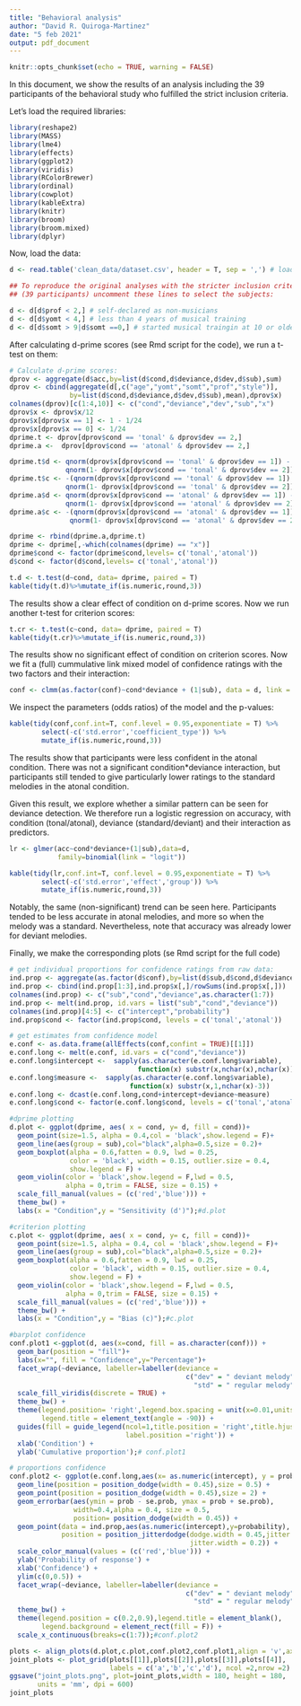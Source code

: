 ```yaml
---
title: "Behavioral analysis"
author: "David R. Quiroga-Martinez"
date: "5 feb 2021"
output: pdf_document
---
```


```r
knitr::opts_chunk$set(echo = TRUE, warning = FALSE)
```

In this document, we show the results of an analysis including the 39 participants of the behavioral study who fulfilled the strict inclusion criteria. 

Let's load the required libraries:

```r
library(reshape2)
library(MASS)
library(lme4)
library(effects)
library(ggplot2)
library(viridis)
library(RColorBrewer)
library(ordinal)
library(cowplot)
library(kableExtra)
library(knitr)
library(broom)
library(broom.mixed)
library(dplyr)
```

Now, load the data:

```r
d <- read.table('clean_data/dataset.csv', header = T, sep = ',') # load data

## To reproduce the original analyses with the stricter inclusion criteria 
## (39 participants) uncomment these lines to select the subjects:

d <- d[d$prof < 2,] # self-declared as non-musicians
d <- d[d$yomt < 4,] # less than 4 years of musical training
d <- d[d$somt > 9|d$somt ==0,] # started musical traingin at 10 or older
```

After calculating d-prime scores (see Rmd script for the code), we run a t-test on them:
```r

# Calculate d-prime scores:
dprov <- aggregate(d$acc,by=list(d$cond,d$deviance,d$dev,d$sub),sum)
dprov <- cbind(aggregate(d[,c("age","yomt","somt","prof","style")],
               by=list(d$cond,d$deviance,d$dev,d$sub),mean),dprov$x)
colnames(dprov)[c(1:4,10)] <- c("cond","deviance","dev","sub","x")
dprov$x <- dprov$x/12
dprov$x[dprov$x == 1] <- 1 - 1/24
dprov$x[dprov$x == 0] <- 1/24
dprime.t <- dprov[dprov$cond == 'tonal' & dprov$dev == 2,]
dprime.a <-  dprov[dprov$cond == 'atonal' & dprov$dev == 2,]

dprime.t$d <- qnorm(dprov$x[dprov$cond == 'tonal' & dprov$dev == 1]) - 
              qnorm(1- dprov$x[dprov$cond == 'tonal' & dprov$dev == 2])
dprime.t$c <- -(qnorm(dprov$x[dprov$cond == 'tonal' & dprov$dev == 1]) + 
              qnorm(1- dprov$x[dprov$cond == 'tonal' & dprov$dev == 2]))/2
dprime.a$d <- qnorm(dprov$x[dprov$cond == 'atonal' & dprov$dev == 1]) - 
              qnorm(1- dprov$x[dprov$cond == 'atonal' & dprov$dev == 2])
dprime.a$c <- -(qnorm(dprov$x[dprov$cond == 'atonal' & dprov$dev == 1]) + 
               qnorm(1- dprov$x[dprov$cond == 'atonal' & dprov$dev == 2]))/2

dprime <- rbind(dprime.a,dprime.t)
dprime <- dprime[,-which(colnames(dprime) == "x")]
dprime$cond <- factor(dprime$cond,levels= c('tonal','atonal'))
d$cond <- factor(d$cond,levels= c('tonal','atonal'))
```

```r
t.d <- t.test(d~cond, data= dprime, paired = T)
kable(tidy(t.d)%>%mutate_if(is.numeric,round,3))

```


The results show a clear effect of condition on d-prime scores. Now we run another t-test for criterion scores:

```r
t.cr <- t.test(c~cond, data= dprime, paired = T)
kable(tidy(t.cr)%>%mutate_if(is.numeric,round,3))

```


The results show no significant effect of condition on criterion scores. Now we fit a (full) cummulative link mixed model of confidence ratings with the two factors and their interaction:

```r
conf <- clmm(as.factor(conf)~cond*deviance + (1|sub), data = d, link = "logit")
```

We inspect the parameters (odds ratios) of the model and the p-values:
```r
kable(tidy(conf,conf.int=T, conf.level = 0.95,exponentiate = T) %>%
        select(-c('std.error','coefficient_type')) %>%
        mutate_if(is.numeric,round,3))
```


The results show that participants were less confident in the atonal condition. There was not a significant condition*deviance interaction, but participants still tended to give particularly lower ratings to the standard melodies in the atonal condition.

Given this result, we explore whether a similar pattern can be seen for deviance detection. We therefore run a logistic regression on accuracy, with condition (tonal/atonal), deviance (standard/deviant) and their interaction as predictors.
```r
lr <- glmer(acc~cond*deviance+(1|sub),data=d,
            family=binomial(link = "logit"))

kable(tidy(lr,conf.int=T, conf.level = 0.95,exponentiate = T) %>%
        select(-c('std.error','effect','group')) %>%
        mutate_if(is.numeric,round,3))
```


Notably, the same (non-significant) trend can be seen here. Participants tended to be less accurate in atonal melodies, and more so when the melody was a standard. Nevertheless, note that accuracy was already lower for deviant melodies.

Finally, we make the corresponding plots (se Rmd script for the full code)
```r
# get individual proportions for confidence ratings from raw data:
ind.prop <- aggregate(as.factor(d$conf),by=list(d$sub,d$cond,d$deviance), FUN = table)
ind.prop <- cbind(ind.prop[1:3],ind.prop$x[,]/rowSums(ind.prop$x[,]))
colnames(ind.prop) <- c("sub","cond","deviance",as.character(1:7))
ind.prop <- melt(ind.prop, id.vars = list("sub","cond","deviance"))
colnames(ind.prop)[4:5] <- c("intercept","probability")
ind.prop$cond <- factor(ind.prop$cond, levels = c('tonal','atonal'))

# get estimates from confidence model
e.conf <- as.data.frame(allEffects(conf,confint = TRUE)[[1]])
e.conf.long <- melt(e.conf, id.vars = c("cond","deviance"))
e.conf.long$intercept <-  sapply(as.character(e.conf.long$variable),
                                function(x) substr(x,nchar(x),nchar(x)))
e.conf.long$measure <-  sapply(as.character(e.conf.long$variable),
                              function(x) substr(x,1,nchar(x)-3))
e.conf.long <- dcast(e.conf.long,cond+intercept+deviance~measure)
e.conf.long$cond <- factor(e.conf.long$cond, levels = c('tonal','atonal'))

#dprime plotting
d.plot <- ggplot(dprime, aes( x = cond, y= d, fill = cond))+ 
  geom_point(size=1.5, alpha = 0.4,col = 'black',show.legend = F)+
  geom_line(aes(group = sub),col="black",alpha=0.5,size = 0.2)+
  geom_boxplot(alpha = 0.6,fatten = 0.9, lwd = 0.25,
               color = 'black', width = 0.15, outlier.size = 0.4,
               show.legend = F) +
  geom_violin(color = 'black',show.legend = F,lwd = 0.5,
              alpha = 0,trim = FALSE, size = 0.15) +
  scale_fill_manual(values = (c('red','blue'))) +
  theme_bw() +
  labs(x = "Condition",y = "Sensitivity (d')");#d.plot

#criterion plotting
c.plot <- ggplot(dprime, aes( x = cond, y= c, fill = cond))+
  geom_point(size=1.5, alpha = 0.4, col = 'black',show.legend = F)+
  geom_line(aes(group = sub),col="black",alpha=0.5,size = 0.2)+
  geom_boxplot(alpha = 0.6,fatten = 0.9, lwd = 0.25,
               color = 'black', width = 0.15, outlier.size = 0.4,
               show.legend = F) +
  geom_violin(color = 'black',show.legend = F,lwd = 0.5,
              alpha = 0,trim = FALSE, size = 0.15) +
  scale_fill_manual(values = (c('red','blue'))) +
  theme_bw() +
  labs(x = "Condition",y = "Bias (c)");#c.plot

#barplot confidence
conf.plot1 <-ggplot(d, aes(x=cond, fill = as.character(conf))) +
  geom_bar(position = "fill")+
  labs(x="", fill = "Confidence",y="Percentage")+
  facet_wrap(~deviance, labeller=labeller(deviance = 
                                            c("dev" = " deviant melody",
                                              "std" = " regular melody")))+
  scale_fill_viridis(discrete = TRUE) +
  theme_bw() + 
  theme(legend.position= 'right',legend.box.spacing = unit(x=0.01,units ='npc'),
        legend.title = element_text(angle = -90)) + 
  guides(fill = guide_legend(ncol=1,title.position = 'right',title.hjust = 0.5,keywidth = 0.8,
                             label.position ='right')) +
  xlab('Condition') +
  ylab('Cumulative proportion');# conf.plot1

# proportions confidence
conf.plot2 <- ggplot(e.conf.long,aes(x= as.numeric(intercept), y = prob, color = cond, shape = cond)) +
  geom_line(position = position_dodge(width = 0.45),size = 0.5) +
  geom_point(position = position_dodge(width = 0.45),size = 2) +
  geom_errorbar(aes(ymin = prob - se.prob, ymax = prob + se.prob), 
                width=0.4,alpha = 0.4, size = 0.5,
                position= position_dodge(width = 0.45)) +
  geom_point(data = ind.prop,aes(as.numeric(intercept),y=probability), alpha = 0.05,
             position = position_jitterdodge(dodge.width = 0.45,jitter.height = 0,
                                             jitter.width = 0.2)) +
  scale_color_manual(values = (c('red','blue'))) +
  ylab('Probability of response') +
  xlab('Confidence') +
  ylim(c(0,0.5)) +
  facet_wrap(~deviance, labeller=labeller(deviance = 
                                            c("dev" = " deviant melody",
                                              "std" = " regular melody"))) +
  theme_bw() +
  theme(legend.position = c(0.2,0.9),legend.title = element_blank(),
        legend.background = element_rect(fill = F)) +
  scale_x_continuous(breaks=c(1:7));#conf.plot2


```

```r
plots <- align_plots(d.plot,c.plot,conf.plot2,conf.plot1,align = 'v',axis ='1')
joint_plots <- plot_grid(plots[[1]],plots[[2]],plots[[3]],plots[[4]],
                         labels = c('a','b','c','d'), ncol =2,nrow =2)
ggsave("joint_plots.png", plot=joint_plots,width = 180, height = 180,
       units = 'mm', dpi = 600)
joint_plots

```




